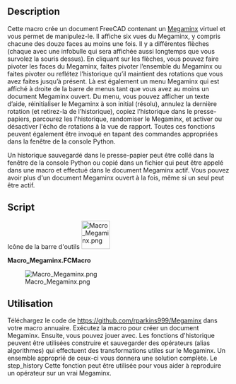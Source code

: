 <languages/>
{{Macro/fr
|Name=Macro_Megaminx
|Name/fr=Macro_Megaminx
|Icon=Macro_Megaminx.png
|Description=Cette macro crée un [https://fr.wikipedia.org/wiki/Megaminx Megaminx] virtuel.
|Author=aleph0
|SeeAlso=[[Macro_Rubik_Cube/fr|Macro Rubik Cube]]
|Date=2019-02-17
|FCVersion=0.18 et plus
|Download=[https://www.freecadweb.org/wiki/images/4/43/Macro_Megaminx.png Icône de la barre d'outils]
}}

==Description==

Cette macro crée un document FreeCAD contenant un [https://fr.wikipedia.org/wiki/Megaminx Megaminx] virtuel et vous permet de manipulez-le. Il affiche six vues du Megaminx, y compris chacune des douze faces au moins une fois. Il y a différentes flèches (chaque avec une infobulle qui sera affichée aussi longtemps que vous survolez la souris dessus). En cliquant sur les flèches, vous pouvez faire pivoter les faces du Megaminx, faites pivoter l’ensemble du Megaminx ou faites pivoter ou reflétez l’historique qu’il maintient des rotations que vous avez faites jusqu’à présent. Là est également un menu Megaminx qui est affiché à droite de la barre de menus tant que vous avez au moins un document Megaminx ouvert. Du menu, vous pouvez afficher un texte d’aide, réinitialiser le Megaminx à son initial (résolu), annulez la dernière rotation (et retirez-la de l’historique), copiez l’historique dans le presse-papiers, parcourez les l'historique, randomiser le Megaminx, et activer ou désactiver l'écho de rotations à la vue de rapport. Toutes ces fonctions peuvent également être invoqué en tapant des commandes appropriées dans la fenêtre de la console Python.

Un historique sauvegardé dans le presse-papier peut être collé dans la fenêtre de la console Python ou copié dans un fichier qui peut être appelé dans une macro et effectué dans le document Megaminx actif. Vous pouvez avoir plus d'un document Megaminx ouvert à la fois, même si un seul peut être actif.

==Script==

Icône de la barre d'outils [[Image:Macro_Megaminx.png|64px]]

{{Codeextralink|https://raw.githubusercontent.com/rparkins999/Megaminx/master/Megaminx.FCMacro}}

'''Macro_Megaminx.FCMacro'''

[[File:Macro_Megaminx.png|center]]

{{clear}}

<span id="Use"></span>
==Utilisation==

Téléchargez le code de https://github.com/rparkins999/Megaminx dans votre macro annuaire. Exécutez la macro pour créer un document Megaminx. Ensuite, vous pouvez jouer avec. Les fonctions d'historique peuvent être utilisées construire et sauvegarder des opérateurs (alias algorithmes) qui effectuent des transformations utiles sur le Megaminx. Un ensemble approprié de ceux-ci vous donnera une solution complète. Le step_history
Cette fonction peut être utilisée pour vous aider à reproduire un opérateur sur un vrai Megaminx.
